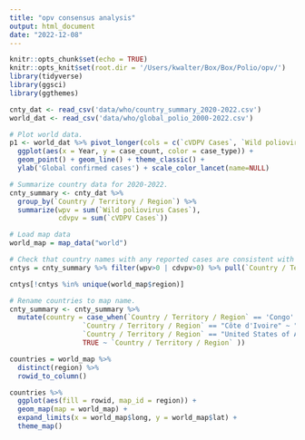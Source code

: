 ```yaml
---
title: "opv consensus analysis"
output: html_document
date: "2022-12-08"
---
```


```r
knitr::opts_chunk$set(echo = TRUE)
knitr::opts_knit$set(root.dir = '/Users/kwalter/Box/Box/Polio/opv/')
library(tidyverse)
library(ggsci)
library(ggthemes)
```

```r
cnty_dat <- read_csv('data/who/country_summary_2020-2022.csv')
world_dat <- read_csv('data/who/global_polio_2000-2022.csv')

# Plot world data.
p1 <- world_dat %>% pivot_longer(cols = c(`cVDPV Cases`, `Wild poliovirus cases`), names_to = 'case_type', values_to = 'case_count') %>%
  ggplot(aes(x = Year, y = case_count, color = case_type)) + 
  geom_point() + geom_line() + theme_classic() + 
  ylab('Global confirmed cases') + scale_color_lancet(name=NULL)

# Summarize country data for 2020-2022.
cnty_summary <- cnty_dat %>%
  group_by(`Country / Territory / Region`) %>%
  summarize(wpv = sum(`Wild poliovirus Cases`), 
            cdvpv = sum(`cVDPV Cases`))

# Load map data
world_map = map_data("world")

# Check that country names with any reported cases are consistent with map names.
cntys = cnty_summary %>% filter(wpv>0 | cdvpv>0) %>% pull(`Country / Territory / Region`) 

cntys[!cntys %in% unique(world_map$region)]

# Rename countries to map name. 
cnty_summary <- cnty_summary %>% 
  mutate(country = case_when(`Country / Territory / Region` == 'Congo' ~ "Democratic Republic of the Congo", 
                  `Country / Territory / Region` == "Côte d'Ivoire" ~ "Ivory Coast",
                  `Country / Territory / Region` == "United States of America" ~ "USA",
                  TRUE ~ `Country / Territory / Region` ))

countries = world_map %>% 
  distinct(region) %>% 
  rowid_to_column()

countries %>% 
  ggplot(aes(fill = rowid, map_id = region)) +
  geom_map(map = world_map) +
  expand_limits(x = world_map$long, y = world_map$lat) +
  theme_map()

```
